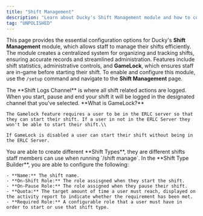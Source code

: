 ```yaml
---
title: "Shift Management"
description: "Learn about Ducky's Shift Management module and how to configure it."
tag: "UNPOLISHED"
---
```


This page provides the essential configuration options for Ducky's **Shift Management** module, which allows staff to manage their shifts efficiently. The module creates a centralized system for organizing and tracking shifts, ensuring accurate records and streamlined administration. Features include shift statistics, administrative controls, and **GameLock**, which ensures staff are in-game before starting their shift. To enable and configure this module, use the `/setup` command and navigate to the **Shift Management** page.

<Steps>
  <Step title="Shift Logs Channel" titleSize="h2">
    The **Shift Logs Channel** is where all shift related actions are logged. When you start, pause and end your shift it will be logged in the designated channel that you've selected.
  </Step>
  <Step title="GameLock Enabled" titleSize="h2">
    **What is GameLock?**

    The Gamelock feature requires a user to be in the ERLC server so that they can start their shift. If a user in not in the ERLC Server they won't be able to start their shift.\\

    If GameLock is disabled a user can start their shift without being in the ERLC Server.
  </Step>
  <Step title="Shift Types" titleSize="h2">
    You are able to create different **Shift Types**, they are different shifts staff members can use when running `/shift manage`. In the **Shift Type Builder**, you are able to configure the following:

    - **Name:** The shift name.
    - **On-Shift Role:** The role assisgned when they start the shift.
    - **On-Pause Role:** The role assigned when they pause their shift.
    - **Quota:** The target amount of time a user must reach, displayed on the activity report to indicate whether the requirement has been met.
    - **Required Role:** A configurable role that a user must have in order to start or use that shift type.
  </Step>
</Steps>